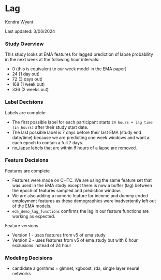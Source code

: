 # Lag {.unnumbered}
Kendra Wyant

Last updated: 3/06/2024

### Study Overview

This study looks at EMA features for lagged prediction of lapse probability in the next week at the following hour intervals:   

- 0 (this is equivalent to our week model in the EMA paper)
- 24 (1 day out)    
- 72 (3 days out)
- 168 (1 week out)
- 336 (2 weeks out)   


### Label Decisions

Labels are complete     

- The first possible label for each participant starts `24 hours + lag time (in hours)` after their study start date.   
- The last possible label is 7 days before their last EMA (study end date/time) because we are predicting one week windows and want a each epoch to contain a full 7 days.     
- no_lapse labels that are within *6* hours of a lapse are removed.    

### Feature Decisions

Features are complete    

- Features were made on CHTC. We are using the same feature set that was used in the EMA study except there is now a buffer (lag) between the epoch of features sampled and prediction window.
- We are also adding a numeric feature for income and dummy coded employment features as these demographics were inadvertently left out of the EMA models.   
- `eda_demo_lag_functions` confirms the lag in our feature functions are working as expected.

Feature versions  

- Version 1 - uses features from v5 of ema study
- Version 2 - uses features from v5 of ema study but with 6 hour exclusions instead of 24 hour

### Modeling Decisions

- candidate algorithms = glmnet, xgboost, rda, single layer neural networks